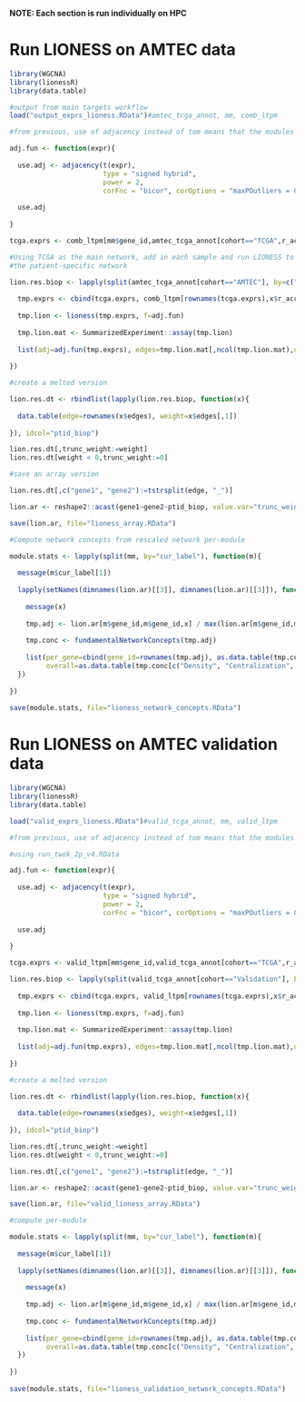 
**NOTE: Each section is run individually on HPC**

# Run LIONESS on AMTEC data

```r

library(WGCNA)
library(lionessR)
library(data.table)

#output from main targets workflow
load("output_exprs_lioness.RData")#amtec_tcga_annot, mm, comb_ltpm

#from previous, use of adjacency instead of tom means that the modules can be run seperately

adj.fun <- function(expr){
  
  use.adj <- adjacency(t(expr), 
                       type = "signed hybrid", 
                       power = 2,
                       corFnc = "bicor", corOptions = "maxPOutliers = 0.1")
  
  use.adj
  
}

tcga.exprs <- comb_ltpm[mm$gene_id,amtec_tcga_annot[cohort=="TCGA",r_acc]]

#Using TCGA as the main network, add in each sample and run LIONESS to recover
#the patient-specific network

lion.res.biop <- lapply(split(amtec_tcga_annot[cohort=="AMTEC"], by=c("ptid","biopsy")), function(x){
  
  tmp.exprs <- cbind(tcga.exprs, comb_ltpm[rownames(tcga.exprs),x$r_acc,drop=F])
  
  tmp.lion <- lioness(tmp.exprs, f=adj.fun) 
  
  tmp.lion.mat <- SummarizedExperiment::assay(tmp.lion)
  
  list(adj=adj.fun(tmp.exprs), edges=tmp.lion.mat[,ncol(tmp.lion.mat),drop=F])
  
})

#create a melted version 

lion.res.dt <- rbindlist(lapply(lion.res.biop, function(x){
  
  data.table(edge=rownames(x$edges), weight=x$edges[,1])
  
}), idcol="ptid_biop")

lion.res.dt[,trunc_weight:=weight]
lion.res.dt[weight < 0,trunc_weight:=0]

#save an array version

lion.res.dt[,c("gene1", "gene2"):=tstrsplit(edge, "_")]

lion.ar <- reshape2::acast(gene1~gene2~ptid_biop, value.var="trunc_weight",data=lion.res.dt)

save(lion.ar, file="lioness_array.RData")

#Compute network concepts from rescaled network per-module

module.stats <- lapply(split(mm, by="cur_label"), function(m){
  
  message(m$cur_label[1])
  
  lapply(setNames(dimnames(lion.ar)[[3]], dimnames(lion.ar)[[3]]), function(x){
  
    message(x)
    
    tmp.adj <- lion.ar[m$gene_id,m$gene_id,x] / max(lion.ar[m$gene_id,m$gene_id,x])
    
    tmp.conc <- fundamentalNetworkConcepts(tmp.adj)
    
    list(per_gene=cbind(gene_id=rownames(tmp.adj), as.data.table(tmp.conc[c("Connectivity", "ScaledConnectivity", "ClusterCoef", "MAR")])), 
         overall=as.data.table(tmp.conc[c("Density", "Centralization", "Heterogeneity")]))
  })
  
})
  
save(module.stats, file="lioness_network_concepts.RData")

```

# Run LIONESS on AMTEC validation data

```r

library(WGCNA)
library(lionessR)
library(data.table)

load("valid_exprs_lioness.RData")#valid_tcga_annot, mm, valid_ltpm

#from previous, use of adjacency instead of tom means that the modules can be run seperately

#using run_twok_2p_v4.RData

adj.fun <- function(expr){
  
  use.adj <- adjacency(t(expr), 
                       type = "signed hybrid", 
                       power = 2,
                       corFnc = "bicor", corOptions = "maxPOutliers = 0.1")
  
  use.adj
  
}

tcga.exprs <- valid_ltpm[mm$gene_id,valid_tcga_annot[cohort=="TCGA",r_acc]]

lion.res.biop <- lapply(split(valid_tcga_annot[cohort=="Validation"], by=c("ptid","biopsy")), function(x){
  
  tmp.exprs <- cbind(tcga.exprs, valid_ltpm[rownames(tcga.exprs),x$r_acc,drop=F])
  
  tmp.lion <- lioness(tmp.exprs, f=adj.fun) 
  
  tmp.lion.mat <- SummarizedExperiment::assay(tmp.lion)
  
  list(adj=adj.fun(tmp.exprs), edges=tmp.lion.mat[,ncol(tmp.lion.mat),drop=F])
  
})

#create a melted version 

lion.res.dt <- rbindlist(lapply(lion.res.biop, function(x){
  
  data.table(edge=rownames(x$edges), weight=x$edges[,1])
  
}), idcol="ptid_biop")

lion.res.dt[,trunc_weight:=weight]
lion.res.dt[weight < 0,trunc_weight:=0]

lion.res.dt[,c("gene1", "gene2"):=tstrsplit(edge, "_")]

lion.ar <- reshape2::acast(gene1~gene2~ptid_biop, value.var="trunc_weight",data=lion.res.dt)

save(lion.ar, file="valid_lioness_array.RData")

#compute per-module

module.stats <- lapply(split(mm, by="cur_label"), function(m){
  
  message(m$cur_label[1])
  
  lapply(setNames(dimnames(lion.ar)[[3]], dimnames(lion.ar)[[3]]), function(x){
  
    message(x)
    
    tmp.adj <- lion.ar[m$gene_id,m$gene_id,x] / max(lion.ar[m$gene_id,m$gene_id,x])
    
    tmp.conc <- fundamentalNetworkConcepts(tmp.adj)
    
    list(per_gene=cbind(gene_id=rownames(tmp.adj), as.data.table(tmp.conc[c("Connectivity", "ScaledConnectivity", "ClusterCoef", "MAR")])), 
         overall=as.data.table(tmp.conc[c("Density", "Centralization", "Heterogeneity")]))
  })
  
})
  
save(module.stats, file="lioness_validation_network_concepts.RData")


```

